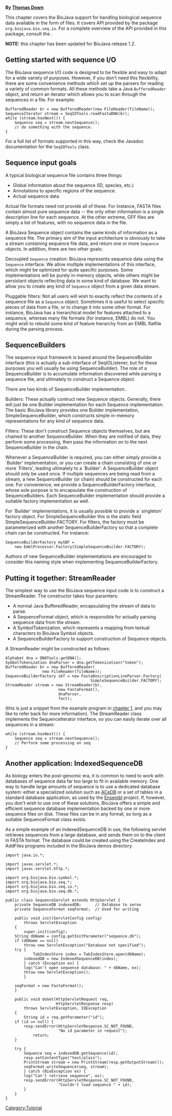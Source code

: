 '''By [mailto:td2@sanger.ac.uk Thomas Down]'''

This chapter covers the BioJava support for handling biological sequence data available in the form of files. It covers API provided by the package <code>org.biojava.bio.seq.io</code>. For a complete overview of the API provided in this package, consult the {{JavaDoc:Documentation}}. 


'''NOTE:''' this chapter has been updated for BioJava release 1.2. 

== Getting started with sequence I/O ==

The BioJava sequence I/O code is designed to be flexible and easy to adapt for a wide variety of purposes. However, if you don't need this flexibility, there are some convenience methods which set up the parsers for reading a variety of common formats. All these methods take a Java <code>BufferedReader</code> object, and return an iterator which allows you to scan through the sequences in a file. For example: 

<pre>BufferedReader br = new BufferedReader(new FileReader(fileName));
SequenceIterator stream = SeqIOTools.readFastaDNA(br);
while (stream.hasNext()) {
    Sequence seq = stream.nextSequence();
    // do something with the sequence.
}</pre>

For a full list of formats supported in this way, check the Javadoc documentation for the <code>SeqIOTools</code> class.

== Sequence input goals ==

A typical biological sequence file contains three things: 

* Global information about the sequence (ID, species, etc.) 
* Annotations to specific regions of the sequence. 
* Actual sequence data 

Actual file formats need not provide all of these. For instance, FASTA files contain almost pure sequence data -- the only other information is a single description line for each sequence. At the other extreme, GFF files are simply a list of features, with no sequence data in the file. 

A BioJava Sequence object contains the same kinds of information as a sequence file. The primary aim of the input architecture is obviously to take a stream containing sequence file data, and return one or more <code>Sequence</code> objects. In addition, there are two other goals: 

; Decoupled <code>Sequence</code> creation: BioJava represents sequence data using the <code>Sequence</code> interface. We allow multiple implementations of this interface, which might be optimized for quite specific purposes. Some implementations will be purely in-memory objects, while others might be persistant objects reflecting data in some kind of database. We want to allow you to create any kind of <code>Sequence</code> object from a given data stream.

; Pluggable filters: Not all users will wish to exactly reflect the contents of a sequence file as a <code>Sequence</code> object. Sometimes it is useful to select specific pieces of data from a file, or to change it into some other format. For instance, BioJava has a hierarchical model for features attached to a sequence, whereas many file formats (for instance, EMBL) do not. You might wish to rebuild some kind of feature hierarchy from an EMBL flatfile during the parsing process.

== SequenceBuilders ==

The sequence input framework is based around the SequenceBuilder interface (this is actually a sub-interface of SeqIOListener, but for these purposes you will usually be using SequenceBuilder). The role of a SequenceBuilder is to accumulate information discovered while parsing a sequence file, and ultimately to construct a Sequence object. 

There are two kinds of SequenceBuilder implementation. 

; Builders: These actually contruct new Sequence objects. Generally, there will just be one Builder implementation for each Sequence implementation. The basic BioJava library provides one Builder implementation, SimpleSequenceBuilder, which constructs simple in-memory representations for any kind of sequence data.

; Filters: These don't construct Sequence objects themselves, but are chained to another SequenceBuilder. When they are notified of data, they perform some processing, then pass the information on to the next SequenceBuilder in the chain. 
Whenever a SequenceBuilder is required, you can either simply provide a `Builder' implementation, or you can create a chain consisting of one or more `Filters', leading ultimately to a `Builder'. 
A SequenceBuilder object should only be used once. If multiple sequences are being read from a stream, a new SequenceBuilder (or chain) should be constructed for each one. For convenience, we provide a SequenceBuilderFactory interface, whose sole purpose is to encapsulate the construction of SequenceBuilders. Each SequenceBuilder implementation should provide a suitable factory implementation as well. 

For `Builder' implementations, it is usually possible to provide a `singleton' factory object. For SimpleSequenceBuilder this is the static field SimpleSequenceBuilder.FACTORY. For filters, the factory must be parameterized with another SequenceBuilderFactory so that a complete chain can be constructed. For instance: 

<pre>SequenceBuilderFactory mySBF = 
    new EmblProcessor.Factory(SimpleSequenceBuilder.FACTORY);</pre>

Authors of new SequenceBuilder implementations are encouraged to consider this naming style when implementing SequenceBuilderFactory. 

== Putting it together: StreamReader ==

The simplest way to use the BioJava sequence input code is to construct a StreamReader. The constructor takes four paramters: 

* A normal Java BufferedReader, encapsulating the stream of data to parse. 
* A SequenceFormat object, which is responsible for actually parsing sequence data from the stream. 
* A SymbolTokenization, which represents a mapping from textual characters to BioJava Symbol objects. 
* A SequenceBuilderFactory to support construction of Sequence objects. 

A StreamReader might be constructed as follows: 

<pre>Alphabet dna = DNATools.getDNA();
SymbolTokenization dnaParser = dna.getTokenization("token");
BufferedReader br = new BufferedReader(
		        new FileReader(fileName));
SequenceBuilderFactory sbf = new FastaDescriptionLineParser.Factory(
                                     SimpleSequenceBuilder.FACTORY);
StreamReader stream = new StreamReader(br,
				       new FastaFormat(),
				       dnaParser,
				       fact);</pre>

(this is just a snippet from the example program in [[BioJava:Tutorial:Symbols and SymbolLists|chapter 1]], and you may like to refer back for more information). 
The StreamReader class implements the SequenceIterator interface, so you can easily iterate over all sequences in a stream: 

<pre>while (stream.hasNext()) {
    Sequence seq = stream.nextSequence();
    // Perform some processing on seq
}</pre>

== Another application: IndexedSequenceDB ==

As biology enters the post-genomic era, it is common to need to work with databases of sequence data far too large to fit in available memory. One way to handle large amounts of sequence is to use a dedicated database system: either a specialized solution such as [http://www.acedb.org/ ACeDB] or a set of tables in a standard database application, as used by the [http://www.ensembl.org/ Ensembl] project. If, however, you don't wish to use one of these solutions, BioJava offers a simple and efficient sequence database implementation backed by one or more sequence files on disk. These files can be in any format, so long as a suitable SequenceFormat class exists. 

As a simple example of an IndexedSequenceDB in use, the following servlet retrieves sequences from a large database, and sends them on to the client in FASTA format. The database could be created using the CreateIndex and AddFiles programs included in the BioJava demos directory. 

<pre>import java.io.*;

import javax.servlet.*;
import javac.servlet.http.*;

import org.biojava.bio.symbol.*;
import org.biojava.bio.seq.*;
import org.biojava.bio.seq.io.*;
import org.biojava.bio.seq.db.*;

public class SequenceServlet extends HttpServlet {
    private SequenceDB indexedDB;      // Database to serve
    private SequenceFormat seqFormat;  // Used for writing

    public void init(ServletConfig config) 
        throws ServletException
    {
        super.init(config);
	String dbName = config.getInitParameter("sequence.db");
	if (dbName == null)
	    throw new ServletException("Database not specified");
	try {
            TabIndexStore index = TabIndexStore.open(dbName);
	    indexedDB = new IndexedSequenceDB(index);
        } catch (Exception ex) {
	    log("Can't open sequence database: " + dbName, ex);
	    throw new ServletException();
        }

	seqFormat = new FastaFormat();
    }

    public void doGet(HttpServletRequest req,
                      HttpServletResponse resp)
        throws ServletException, IOException
    {
        String id = req.getParameter("id");
	if (id == null) {
	    resp.sendError(HttpServletResponse.SC_NOT_FOUND,
	                   "No id parameter in request");
            return;
	}

	try {
	    Sequence seq = indexedDB.getSequence(id);
	    resp.setContentType("text/plain");
	    PrintStream stream = new PrintStream(resp.getOutputStream());
	    seqFormat.writeSequence(seq, stream);
        } catch (BioException ex) {
	    log("Can't retrieve sequence", ex);
	    resp.sendError(HttpServletResponse.SC_NOT_FOUND,
	                   "Couldn't load sequence " + id);
        }
    }
}</pre>

{{Tutorial:Footer}}
[[Category:Tutorial]]